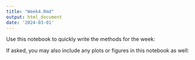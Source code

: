 ```yaml
---
title: "Week4.Rmd"
output: html_document
date: '2024-03-01'
---
```


Use this notebook to quickly write the methods for the week:






If asked, you may also include any plots or figures in this notebook as well:

